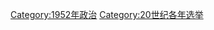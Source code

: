 {{Cat topic in year| topic=选举| year=1952}}
{{Commonscat|Elections in 1952}}

[[Category:1952年政治|Category:1952年政治]]
[[Category:20世纪各年选举|Category:20世纪各年选举]]